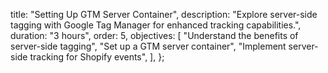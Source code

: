   title: "Setting Up GTM Server Container",
  description:
    "Explore server-side tagging with Google Tag Manager for enhanced tracking capabilities.",
  duration: "3 hours",
  order: 5,
  objectives: [
    "Understand the benefits of server-side tagging",
    "Set up a GTM server container",
    "Implement server-side tracking for Shopify events",
  ],
};
